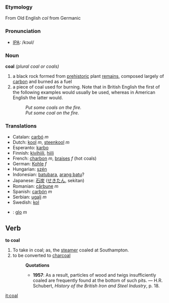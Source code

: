===Etymology===
From Old English ''col'' from Germanic

=== Pronunciation ===
*[[w:IPA|IPA]]: /kɔʊl/

=== Noun ===
'''coal''' ''(plural coal or coals)''
#a black rock formed from [[prehistoric]] plant [[remains]], composed largely of [[carbon]] and burned as a fuel
#a piece of coal used for burning. Note that in British English the first of the following examples would usually be used, whereas in American English the latter would.
#:''Put some coals on the fire.''
#:''Put some coal on the fire.'' 

=== Translations ===
*Catalan: [[carbó]] ''m''
*Dutch: [[kool]] ''m'', [[steenkool]] ''m''
*Esperanto: [[karbo]]
*Finnish: [[kivihiili]], [[hiili]]
*French: [[charbon]] ''m'', [[braises]] ''f'' (hot coals)
*German: [[Kohle]] ''f''
*Hungarian: [[szén]]
*Indonesian: [[batubara]], [[arang batu]]?
*Japanese: [[石炭]] ([[せきたん]], sekitan)
*Romanian: [[cărbune]] ''m''
*Spanish: [[carbón]] ''m''
*Serbian: [[ugalj]] ''m''
*Swedish: [[kol]]
*{{cy}}: [[glo]] ''m''

==Verb==
'''to coal'''
#To take in coal; as, the [[steamer]] coaled at Southampton.
#to be converted to [[charcoal]]
#:'''Quotations'''
#:*'''1957''': As a result, particles of wood and twigs insufficiently coaled are frequently found at the bottom of such pits. &mdash; H.R. Schubert, ''History of the British Iron and Steel Industry'', p. 18.

[[it:coal]]